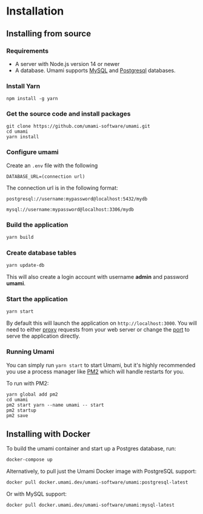 # Installation

## Installing from source

### Requirements

- A server with Node.js version 14 or newer
- A database. Umami supports [MySQL](https://www.mysql.com/) and [Postgresql](https://www.postgresql.org/) databases.

### Install Yarn

```
npm install -g yarn
```

### Get the source code and install packages

```
git clone https://github.com/umami-software/umami.git
cd umami
yarn install
```

### Configure umami

Create an `.env` file with the following

```
DATABASE_URL=(connection url)
```

The connection url is in the following format:
```
postgresql://username:mypassword@localhost:5432/mydb

mysql://username:mypassword@localhost:3306/mydb
```

### Build the application

```bash
yarn build
```

### Create database tables

```bash
yarn update-db
```

This will also create a login account with username **admin** and password **umami**.

### Start the application

```bash
yarn start
```

By default this will launch the application on `http://localhost:3000`. You will need to either
[proxy](https://docs.nginx.com/nginx/admin-guide/web-server/reverse-proxy/) requests from your web server
or change the [port](https://nextjs.org/docs/api-reference/cli#production) to serve the application directly.

### Running Umami

You can simply run `yarn start` to start Umami, but it's highly recommended you use a process manager like [PM2](https://pm2.keymetrics.io/) which will handle restarts for you.

To run with PM2:

```
yarn global add pm2
cd umami
pm2 start yarn --name umami -- start
pm2 startup
pm2 save
```

## Installing with Docker

To build the umami container and start up a Postgres database, run:

```bash
docker-compose up
```

Alternatively, to pull just the Umami Docker image with PostgreSQL support:

```bash
docker pull docker.umami.dev/umami-software/umami:postgresql-latest
```

Or with MySQL support:

```bash
docker pull docker.umami.dev/umami-software/umami:mysql-latest
```

